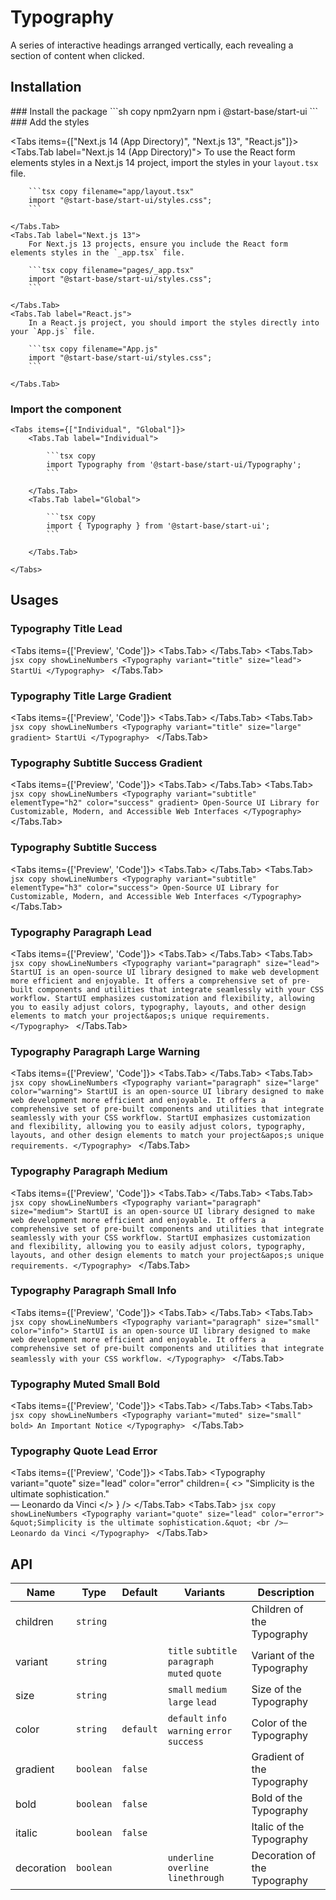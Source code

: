 
# Typography

A series of interactive headings arranged vertically, each revealing a section of content when clicked.

## Installation

<Steps>
### Install the package
```sh copy npm2yarn
npm i @start-base/start-ui
```
### Add the styles

<Tabs items={["Next.js 14 (App Directory)", "Next.js 13", "React.js"]}>
    <Tabs.Tab label="Next.js 14 (App Directory)">
        To use the React form elements styles in a Next.js 14 project, import the styles in your `layout.tsx` file.

        ```tsx copy filename="app/layout.tsx"
        import "@start-base/start-ui/styles.css";
        ```

    </Tabs.Tab>
    <Tabs.Tab label="Next.js 13">
        For Next.js 13 projects, ensure you include the React form elements styles in the `_app.tsx` file.

        ```tsx copy filename="pages/_app.tsx"
        import "@start-base/start-ui/styles.css";
        ```

    </Tabs.Tab>
    <Tabs.Tab label="React.js">
        In a React.js project, you should import the styles directly into your `App.js` file.

        ```tsx copy filename="App.js"
        import "@start-base/start-ui/styles.css";
        ```

    </Tabs.Tab>

</Tabs>

### Import the component

    <Tabs items={["Individual", "Global"]}>
        <Tabs.Tab label="Individual">

            ```tsx copy
            import Typography from '@start-base/start-ui/Typography';
            ```

        </Tabs.Tab>
        <Tabs.Tab label="Global">

            ```tsx copy
            import { Typography } from '@start-base/start-ui';
            ```

        </Tabs.Tab>

    </Tabs>

</Steps>

## Usages

### Typography Title Lead

<Tabs items={['Preview', 'Code']}>
  <Tabs.Tab>
    <Preview height={200}>
      <Typography variant="title" size="lead" children="StartUi" />
    </Preview>
  </Tabs.Tab>
  <Tabs.Tab>
    ```jsx copy showLineNumbers
    <Typography variant="title" size="lead">
      StartUi
    </Typography>
    ```
  </Tabs.Tab>
</Tabs>

### Typography Title Large Gradient

<Tabs items={['Preview', 'Code']}>
  <Tabs.Tab>
    <Preview height={200}>
      <Typography variant="title" size="large" gradient children="StartUi" />
    </Preview>
  </Tabs.Tab>
  <Tabs.Tab>
    ```jsx copy showLineNumbers
    <Typography variant="title" size="large" gradient>
      StartUi
    </Typography>
    ```
  </Tabs.Tab>
</Tabs>

### Typography Subtitle Success Gradient

<Tabs items={['Preview', 'Code']}>
  <Tabs.Tab>
    <Preview height={200}>
      <Typography
        variant="subtitle"
        elementType="h2"
        color="success"
        gradient
        children="Open-Source UI Library for Customizable, Modern, and Accessible Web
        Interfaces"
      />
    </Preview>
  </Tabs.Tab>
  <Tabs.Tab>
    ```jsx copy showLineNumbers
    <Typography variant="subtitle" elementType="h2" color="success" gradient>
      Open-Source UI Library for Customizable, Modern, and Accessible Web
      Interfaces
    </Typography>
    ```
  </Tabs.Tab>
</Tabs>

### Typography Subtitle Success

<Tabs items={['Preview', 'Code']}>
  <Tabs.Tab>
    <Preview height={200}>
      <Typography
        variant="subtitle"
        elementType="h3"
        color="success"
        children="Open-Source UI Library for Customizable, Modern, and Accessible Web
        Interfaces"
      />
    </Preview>
  </Tabs.Tab>
  <Tabs.Tab>
    ```jsx copy showLineNumbers
    <Typography variant="subtitle" elementType="h3" color="success">
      Open-Source UI Library for Customizable, Modern, and Accessible Web
      Interfaces
    </Typography>
    ```
  </Tabs.Tab>
</Tabs>

### Typography Paragraph Lead

<Tabs items={['Preview', 'Code']}>
  <Tabs.Tab>
    <Preview height={500} width={500}>
      <Typography
        variant="paragraph"
        size="lead"
        children="StartUI is an open-source UI library designed to make web development
        more efficient and enjoyable. It offers a comprehensive set of pre-built
        components and utilities that integrate seamlessly with your CSS
        workflow."
      />
    </Preview>
  </Tabs.Tab>
  <Tabs.Tab>
    ```jsx copy showLineNumbers
    <Typography variant="paragraph" size="lead">
      StartUI is an open-source UI library designed to make web development more
      efficient and enjoyable. It offers a comprehensive set of pre-built
      components and utilities that integrate seamlessly with your CSS workflow.
      StartUI emphasizes customization and flexibility, allowing you to easily
      adjust colors, typography, layouts, and other design elements to match
      your project&apos;s unique requirements.
    </Typography>
    ```
  </Tabs.Tab>
</Tabs>

### Typography Paragraph Large Warning

<Tabs items={['Preview', 'Code']}>
  <Tabs.Tab>
    <Preview height={400} width={500}>
      <Typography
        variant="paragraph"
        size="large"
        color="warning"
        children="StartUI is an open-source UI library designed to make web development
        more efficient and enjoyable. It offers a comprehensive set of pre-built
        components and utilities that integrate seamlessly with your CSS
        workflow. StartUI emphasizes customization and flexibility, allowing you
        to easily adjust colors, typography, layouts, and other design elements
        to match your project's unique requirements."
      />
    </Preview>
  </Tabs.Tab>
  <Tabs.Tab>
    ```jsx copy showLineNumbers
    <Typography variant="paragraph" size="large" color="warning">
      StartUI is an open-source UI library designed to make web development more
      efficient and enjoyable. It offers a comprehensive set of pre-built
      components and utilities that integrate seamlessly with your CSS workflow.
      StartUI emphasizes customization and flexibility, allowing you to easily
      adjust colors, typography, layouts, and other design elements to match
      your project&apos;s unique requirements.
    </Typography>
    ```
  </Tabs.Tab>
</Tabs>

### Typography Paragraph Medium

<Tabs items={['Preview', 'Code']}>
  <Tabs.Tab>
    <Preview>
      <Typography
        variant="paragraph"
        size="medium"
        children="StartUI is an open-source UI library designed to make web development
        more efficient and enjoyable. It offers a comprehensive set of pre-built
        components and utilities that integrate seamlessly with your CSS
        workflow."
      />
    </Preview>
  </Tabs.Tab>
  <Tabs.Tab>
    ```jsx copy showLineNumbers
    <Typography variant="paragraph" size="medium">
      StartUI is an open-source UI library designed to make web development more
      efficient and enjoyable. It offers a comprehensive set of pre-built
      components and utilities that integrate seamlessly with your CSS workflow.
      StartUI emphasizes customization and flexibility, allowing you to easily
      adjust colors, typography, layouts, and other design elements to match
      your project&apos;s unique requirements.
    </Typography>
    ```
  </Tabs.Tab>
</Tabs>

### Typography Paragraph Small Info

<Tabs items={['Preview', 'Code']}>
  <Tabs.Tab>
    <Preview>
      <Typography
        variant="paragraph"
        size="small"
        color="info"
        children="StartUI is an open-source UI library designed to make web development
        more efficient and enjoyable. It offers a comprehensive set of pre-built
        components and utilities that integrate seamlessly with your CSS
        workflow. StartUI emphasizes customization and flexibility, allowing you
        to easily adjust colors, typography, layouts, and other design elements
        to match your project's unique requirements."
      />
    </Preview>
  </Tabs.Tab>
  <Tabs.Tab>
    ```jsx copy showLineNumbers
    <Typography variant="paragraph" size="small" color="info">
      StartUI is an open-source UI library designed to make web development more
      efficient and enjoyable. It offers a comprehensive set of pre-built
      components and utilities that integrate seamlessly with your CSS workflow.
    </Typography>
    ```
  </Tabs.Tab>
</Tabs>

### Typography Muted Small Bold

<Tabs items={['Preview', 'Code']}>
  <Tabs.Tab>
    <Preview height={200}>
      <Typography
        variant="muted"
        size="small"
        bold
        children="An Important Notice"
      />
    </Preview>
  </Tabs.Tab>
  <Tabs.Tab>
    ```jsx copy showLineNumbers
    <Typography variant="muted" size="small" bold>
      An Important Notice
    </Typography>
    ```
  </Tabs.Tab>
</Tabs>

### Typography Quote Lead Error

<Tabs items={['Preview', 'Code']}>
  <Tabs.Tab>
    <Preview>
      <Typography
        variant="quote"
        size="lead"
        color="error"
        children={
          <>
            &quot;Simplicity is the ultimate sophistication.&quot; <br />—
            Leonardo da Vinci
          </>
        }
      />
    </Preview>
  </Tabs.Tab>
  <Tabs.Tab>
    ```jsx copy showLineNumbers
    <Typography variant="quote" size="lead" color="error">
      &quot;Simplicity is the ultimate sophistication.&quot; <br />— Leonardo da
      Vinci
    </Typography>
    ```
  </Tabs.Tab>
</Tabs>

## API

| Name       | Type      | Default   | Variants                                       | Description                  |
| ---------- | --------- | --------- | ---------------------------------------------- | ---------------------------- |
| children   | `string`  |           |                                                | Children of the Typography   |
| variant    | `string`  |           | `title` `subtitle` `paragraph` `muted` `quote` | Variant of the Typography    |
| size       | `string`  |           | `small` `medium` `large` `lead`                | Size of the Typography       |
| color      | `string`  | `default` | `default` `info` `warning` `error` `success`   | Color of the Typography      |
| gradient   | `boolean` | `false`   |                                                | Gradient of the Typography   |
| bold       | `boolean` | `false`   |                                                | Bold of the Typography       |
| italic     | `boolean` | `false`   |                                                | Italic of the Typography     |
| decoration | `boolean` |           | `underline` `overline` `linethrough`           | Decoration of the Typography |
